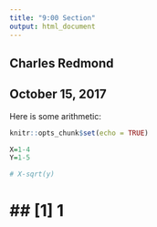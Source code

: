 ```yaml
---
title: "9:00 Section"
output: html_document
---
```

## Charles Redmond
## October 15, 2017
Here is some arithmetic:

```r
knitr::opts_chunk$set(echo = TRUE)
```

```r
X=1-4
Y=1-5

# X-sqrt(y)
```

# ## [1] 1